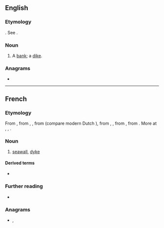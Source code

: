 {{also|digué}}
==English==

===Etymology===
{{etyl|fr|en}}. See {{m|en|dike}}.

===Noun===
{{en-noun}}

# {{lb|en|obsolete}} A [[bank]]; a [[dike]].
#: {{rfquotek|Sir W. Temple}}

{{Webster 1913}}

===Anagrams===
* {{anagrams|en|guide|iudge}}

----

==French==

===Etymology===
From {{etyl|frm|fr}} {{m|frm|digue}}, from {{etyl|fro|fr}} {{m|fro|dike}}, {{m|fro|diic}}, from {{etyl|dum|fr}} {{m|dum|dijc}} (compare modern Dutch {{m|nl|dijk}}), from {{etyl|odt|fr}} {{m|odt|diic}}, {{m|odt|dīc}}, from {{etyl|gem-pro|fr}} {{m|gem-pro|*dīkaz||pool}}, from {{etyl|ine-pro|fr}} {{m|ine-pro|*dʰeygʷ-||to stick, stab, pierce, dig}}. More at {{l|en|dig}}, {{l|en|dike}}, {{l|en|ditch}}.

===Noun===
{{fr-noun|f}}

# [[seawall]], [[dyke]]

====Derived terms====
* {{l|fr|endiguer}}

===Further reading===
* {{R:TLFi}}

===Anagrams===
* {{l|fr|guide}}, {{l|fr|guidé}}